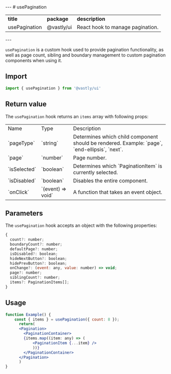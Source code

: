 
<Meta title="Hooks/usePagination" />
---
# usePagination
<table>
  <tr>
    <td><b>title</b></td>
    <td><b>package</b></td>
    <td><b>description</b></td>
  </tr>
  <tr>
    <td>usePagination</td>
    <td>@vastly/ui</td>
    <td>React hook to manage pagination.</td>
  </tr>
</table>
---
<br/>

`usePagination` is a custom hook used to provide pagination functionality, as well as
page count, sibling and boundary management to custom pagination components when using it.

## Import

```js
import { usePagination } from '@vastly/ui'
```

## Return value

The `usePagination` hook returns an `items` array with following props:

<table>
    <tr>
        <td>Name</td>
        <td>Type</td>
        <td>Description</td>
    </tr>
    <tr>
        <td>`pageType`</td>
        <td>`string`</td>
        <td>Determines which child component should be rendered. Example: `page`, `end-ellipsis`, `next`.</td>
    </tr>
    <tr>
        <td>`page`</td>
        <td>`number`</td>
        <td>Page number.</td>
    </tr>
    <tr>
        <td>`isSelected`</td>
        <td>`boolean`</td>
        <td>Determines which `PaginationItem` is currently selected.</td>
    </tr>
    <tr>
        <td>`isDisabled`</td>
        <td>`boolean`</td>
        <td>Disables the entire component.</td>
    </tr>
    <tr>
        <td>`onClick`</td>
        <td>`(event) => void`</td>
        <td>A function that takes an event object.</td>
    </tr>
</table>


## Parameters

The `usePagination` hook accepts an object with the following properties:
```js
{
  count?: number;
  boundaryCount?: number;
  defaultPage?: number;
  isDisabled?: boolean;
  hideNextButton?: boolean;
  hidePrevButton?: boolean;
  onChange?: (event: any, value: number) => void;
  page?: number;
  siblingCount?: number;
  items?: PaginationItems[];
}
```

## Usage

```jsx
function Example() {
    const { items } = usePagination({ count: 8 });
      return(
      <Pagination>
        <PaginationContainer>
        {items.map((item: any) => (
            <PaginationItem {...item} />
            ))}
        </PaginationContainer>
      </Pagination>
      )
}
```

